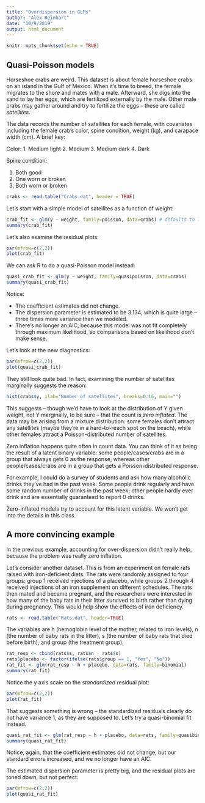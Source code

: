 ```yaml
---
title: "Overdispersion in GLMs"
author: "Alex Reinhart"
date: "10/9/2019"
output: html_document
---
```


```r
knitr::opts_chunk$set(echo = TRUE)
```

## Quasi-Poisson models

Horseshoe crabs are weird. This dataset is about female horseshoe crabs on an island in the Gulf of Mexico. When it's time to breed, the female migrates to the shore and mates with a male. Afterward, she digs into the sand to lay her eggs, which are fertilized externally by the male. Other male crabs may gather around and try to fertilize the eggs -- these are called *satellites*.

The data records the number of satellites for each female, with covariates including the female crab's color, spine condition, weight (kg), and carapace width (cm). A brief key:

Color:
1. Medium light
2. Medium
3. Medium dark
4. Dark

Spine condition:

1. Both good
2. One worn or broken
3. Both worn or broken

```r
crabs <- read.table("Crabs.dat", header = TRUE)
```

Let's start with a simple model of satellites as a function of weight:

```r
crab_fit <- glm(y ~ weight, family=poisson, data=crabs) # defaults to log link
summary(crab_fit)
```

Let's also examine the residual plots:

```r
par(mfrow=c(2,2))
plot(crab_fit)
```

We can ask R to do a quasi-Poisson model instead:

```r
quasi_crab_fit <- glm(y ~ weight, family=quasipoisson, data=crabs)
summary(quasi_crab_fit)
```

Notice:

- The coefficient estimates did not change.
- The dispersion parameter is estimated to be 3.134, which is quite large -- three times more variance than we modeled.
- There's no longer an AIC, because this model was not fit completely through maximum likelihood, so comparisons based on likelihood don't make sense.

Let's look at the new diagnostics:

```r
par(mfrow=c(2,2))
plot(quasi_crab_fit)
```

They still look quite bad. In fact, examining the number of satellites marginally suggests the reason:

```r
hist(crabs$y, xlab="Number of satellites", breaks=0:16, main="")
```

This suggests -- though we'd have to look at the distribution of Y given weight, not Y marginally, to be sure -- that the count is *zero inflated*. The data may be arising from a mixture distribution: some females don't attract any satellites (maybe they're in a hard-to-reach spot on the beach), while other females attract a Poisson-distributed number of satellites.

Zero inflation happens quite often in count data. You can think of it as being the result of a latent binary variable: some people/cases/crabs are in a group that always gets 0 as the response, whereas other people/cases/crabs are in a group that gets a Poisson-distributed response.

For example, I could do a survey of students and ask how many alcoholic drinks they've had in the past week. Some people drink regularly and have some random number of drinks in the past week; other people hardly ever drink and are essentially guaranteed to report 0 drinks.

Zero-inflated models try to account for this latent variable. We won't get into the details in this class.

## A more convincing example

In the previous example, accounting for over-dispersion didn't really help, because the problem was really zero inflation.

Let's consider another dataset. This is from an experiment on female rats raised with iron-deficient diets. The rats were randomly assigned to four groups: group 1 received injections of a placebo, while groups 2 through 4 received injections of an iron supplement on different schedules. The rats then mated and became pregnant, and the researchers were interested in how many of the baby rats in their litter survived to birth rather than dying during pregnancy. This would help show the effects of iron deficiency.

```r
rats <- read.table("Rats.dat", header=TRUE)
```

The variables are h (hemoglobin level of the mother, related to iron levels), n (the number of baby rats in the litter), s (the number of baby rats that died before birth), and group (the treatment group).

```r
rat_resp <- cbind(rats$s, rats$n - rats$s)
rats$placebo <- factor(ifelse(rats$group == 1, "Yes", "No"))
rat_fit <- glm(rat_resp ~ h + placebo, data=rats, family=binomial)
summary(rat_fit)
```

Notice the y axis scale on the *standardized* residual plot:

```r
par(mfrow=c(2,2))
plot(rat_fit)
```

That suggests something is wrong -- the standardized residuals clearly do not have variance 1, as they are supposed to. Let's try a quasi-binomial fit instead.

```r
quasi_rat_fit <- glm(rat_resp ~ h + placebo, data=rats, family=quasibinomial)
summary(quasi_rat_fit)
```

Notice, again, that the coefficient estimates did not change, but our standard errors increased, and we no longer have an AIC.

The estimated dispersion parameter is pretty big, and the residual plots are toned down, but not perfect:

```r
par(mfrow=c(2,2))
plot(quasi_rat_fit)
```
